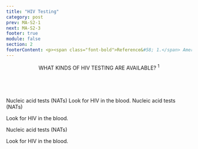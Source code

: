 ```yaml
---
title: "HIV Testing"
category: post
prev: MA-S2-1
next: MA-S2-3
footer: true
module: false
section: 2
footerContent: <p><span class="font-bold">Reference&#58; 1.</span> American Sexual Health Association. STI Testing. 2022. Accessed May 19, 2022. https://www.ashasexualhealth.org/get-tested/</p>
---
```


<Header title="ok">
  <span className="text-red">WHAT KINDS OF HIV TESTING </span>ARE AVAILABLE?
  <sup>1</sup>
</Header>

  <br/>
<PotatoLayout class='justify-center justify-items-center content-center items-center gap-[2.5rem] mt-[2rem] 2xl:mt-[5rem]' Cspace>
  <PotatoLayout class="mx-2 text-center flex-col items-center font-sans" space>
    <Pic src='/nat_1.svg' className='nat-image' />
    <PP className="text-red text-2xl 2xl:text-3xl font-medium">Nucleic acid tests (NATs)</PP>
    <PP className="text-lg 2xl:text-2xl text-ui-text">Look for HIV in the blood.</PP>
  </PotatoLayout>
  <PotatoLayout class="text-center flex-col items-center font-sans" space>
    <Pic src='/nat_2.svg' className="nat-image" />
    <PP className="text-red text-2xl 2xl:text-3xl font-medium">Nucleic acid tests (NATs)</PP>
    <p className="text-lg 2xl:text-2xl text-ui-text">Look for HIV in the blood.</p>

  </PotatoLayout>
  <PotatoLayout class="text-center flex-col items-center font-sans" space>
  <Pic src='/nat_3.svg' className='nat-image' />
    <p className="text-red text-2xl 2xl:text-3xl font-medium">Nucleic acid tests (NATs)</p>
    <p className="text-lg 2xl:text-2xl text-ui-text">Look for HIV in the blood.</p>

  </PotatoLayout>
</PotatoLayout>
<SingleLayout>
<SingleLayout>
<List
    type="simple"
    fontSize="text-1rem 2xl:text-1.5rem"
    list="Most rapid tests and home tests are antibody tests
    A rapid antibody test done with a finger prick or oral fluid provides results in 30 minutes or less, while an antibody self-test with saliva provides results within 20 minutes"
  />
  </SingleLayout>
  </SingleLayout>
